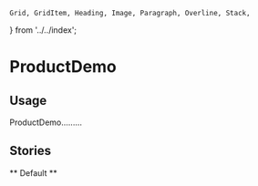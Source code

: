 
	Grid, GridItem, Heading, Image, Paragraph, Overline, Stack,
} from '../../index';

<Meta title="Blocks/ProductDemo" component={ProductDemo} />

# ProductDemo

<Props of={ProductDemo} />


## Usage

ProductDemo.........

## Stories

** Default **
<Preview>
	<Story name="Default">
		<ProductDemo />
	</Story>
</Preview>
